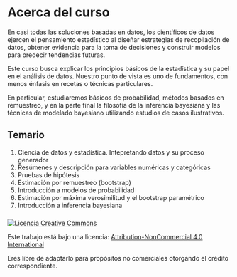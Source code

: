 # Acerca del curso {.unnumbered}

En casi todas las soluciones basadas en datos, los científicos de datos ejercen el pensamiento estadístico al diseñar estrategias de recopilación de datos, obtener evidencia para la toma de decisiones y construir modelos para predecir tendencias futuras.

Este curso busca explicar los principios básicos de la estadística y su papel
en el análisis de datos. Nuestro punto de vista es uno de fundamentos, con menos énfasis en
recetas o técnicas particulares.

En particular, estudiaremos básicos de probabilidad, métodos basados en remuestreo, y
en la parte final la filosofía de la inferencia bayesiana y las técnicas de modelado bayesiano utilizando estudios de casos ilustrativos.

## Temario {.unnumbered}

1. Ciencia de datos y estadística. Intepretando datos y su proceso generador
2. Resúmenes y descripción para variables numéricas y categóricas
3. Pruebas de hipótesis
4. Estimación por remuestreo (bootstrap)
5. Introducción a modelos de probabilidad
6. Estimación por máxima verosimilitud y el bootstrap paramétrico
7. Introducción a inferencia bayesiana


### 

[![Licencia Creative Commons](https://files.cdn.thinkific.com/file_uploads/416308/images/ed2/9ce/c19/1623612457643.jpg){alt="Licencia Creative Commons"}](http://creativecommons.org/licenses/by/4.0/)

Este trabajo está bajo una licencia: [Attribution-NonCommercial 4.0 International](https://creativecommons.org/licenses/by-nc/4.0/)

Eres libre de adaptarlo para propósitos no comerciales otorgando el crédito correspondiente.
